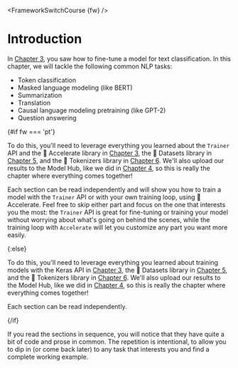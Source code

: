 <FrameworkSwitchCourse {fw} />

# Introduction

In [Chapter 3](/course/chapter3), you saw how to fine-tune a model for text classification. In this chapter, we will tackle the following common NLP tasks:

- Token classification
- Masked language modeling (like BERT)
- Summarization
- Translation
- Causal language modeling pretraining (like GPT-2)
- Question answering

{#if fw === 'pt'}

To do this, you'll need to leverage everything you learned about the `Trainer` API and the 🤗 Accelerate library in [Chapter 3](/course/chapter3), the 🤗 Datasets library in [Chapter 5](/course/chapter5), and the 🤗 Tokenizers library in [Chapter 6](/course/chapter6). We'll also upload our results to the Model Hub, like we did in [Chapter 4](/course/chapter4), so this is really the chapter where everything comes together!

Each section can be read independently and will show you how to train a model with the `Trainer` API or with your own training loop, using 🤗 Accelerate. Feel free to skip either part and focus on the one that interests you the most: the `Trainer` API is great for fine-tuning or training your model without worrying about what's going on behind the scenes, while the training loop with `Accelerate` will let you customize any part you want more easily.

{:else}

To do this, you'll need to leverage everything you learned about training models with the Keras API in [Chapter 3](/course/chapter3), the 🤗 Datasets library in [Chapter 5](/course/chapter5), and the 🤗 Tokenizers library in [Chapter 6](/course/chapter6). We'll also upload our results to the Model Hub, like we did in [Chapter 4](/course/chapter4), so this is really the chapter where everything comes together!

Each section can be read independently.

{/if}


<Tip>

If you read the sections in sequence, you will notice that they have quite a bit of code and prose in common. The repetition is intentional, to allow you to dip in (or come back later) to any task that interests you and find a complete working example.

</Tip>
